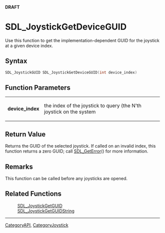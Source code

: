 <span color="red">'''DRAFT'''</span>

= SDL_JoystickGetDeviceGUID =
Use this function to get the implementation-dependent GUID for the joystick at a given device index.



== Syntax ==
<syntaxhighlight lang='c++'>
SDL_JoystickGUID SDL_JoystickGetDeviceGUID(int device_index)
</syntaxhighlight>


== Function Parameters ==
{|
|'''device_index'''
|the index of the joystick to query (the N'th joystick on the system
|}


== Return Value ==
Returns the GUID of the selected joystick.  If called on an invalid index, this function returns a zero GUID; call [[SDL_GetError]]() for more information.



== Remarks ==
This function can be called before any joysticks are opened.


== Related Functions ==
:[[SDL_JoystickGetGUID]]
:[[SDL_JoystickGetGUIDString]]

----
[[CategoryAPI]], [[CategoryJoystick]]

